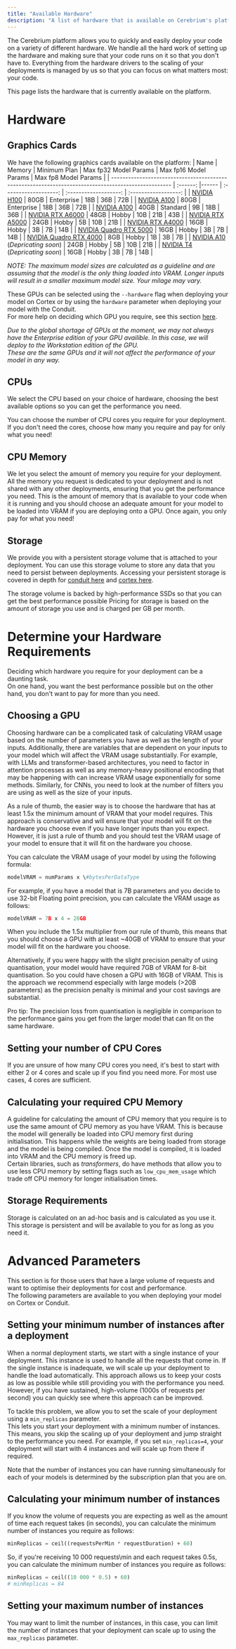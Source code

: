 ```yaml
---
title: "Available Hardware"
description: "A list of hardware that is available on Cerebrium's platform."
---
```


The Cerebrium platform allows you to quickly and easily deploy your code on a variety of different hardware.
We handle all the hard work of setting up the hardware and making sure that your code runs on it so that you don't have to. Everything from the hardware drivers to the scaling of your deployments is managed by us so that you can focus on what matters most: your code.

This page lists the hardware that is currently available on the platform.

# Hardware

## Graphics Cards

We have the following graphics cards available on the platform:
| Name | Memory | Minimum Plan | Max fp32 Model Params | Max fp16 Model Params | Max fp8 Model Params |
| --------------------------------------------------------------------------------------------------- | :------: |------ | :-------------------: | :-------------------: | :------------------: |
| [NVIDIA H100](https://www.nvidia.com/en-us/data-center/h100/) | 80GB | Enterprise | 18B | 36B | 72B |
| [NVIDIA A100](https://www.nvidia.com/en-us/data-center/a100/) | 80GB | Enterprise | 18B | 36B | 72B |
| [NVIDIA A100](https://www.nvidia.com/en-us/data-center/a100/) | 40GB | Standard | 9B | 18B | 36B |
| [NVIDIA RTX A6000](https://www.nvidia.com/en-us/design-visualization/rtx-a6000/) | 48GB | Hobby | 10B | 21B | 43B |
| [NVIDIA RTX A5000](https://www.nvidia.com/en-us/design-visualization/rtx-a5000/) | 24GB | Hobby | 5B | 10B | 21B |
| [NVIDIA RTX A4000](https://www.nvidia.com/en-us/design-visualization/rtx-a4000/) | 16GB | Hobby | 3B | 7B | 14B |
| [NVIDIA Quadro RTX 5000](https://www.nvidia.com/en-us/design-visualization/quadro/quadro-rtx-5000/) | 16GB | Hobby | 3B | 7B | 14B |
| [NVIDIA Quadro RTX 4000](https://www.nvidia.com/en-us/design-visualization/quadro/quadro-rtx-4000/) | 8GB | Hobby | 1B | 3B | 7B |
| [NVIDIA A10](https://www.nvidia.com/en-us/data-center/a10-tensor-core-gpu/) (_Depricating soon_) | 24GB | Hobby | 5B | 10B | 21B |
| [NVIDIA T4](https://www.nvidia.com/en-us/data-center/tesla-t4/) (_Depricating soon_) | 16GB | Hobby | 3B | 7B | 14B |

_NOTE: The maximum model sizes are calculated as a guideline and are assuming that the model is the only thing loaded into VRAM. Longer inputs will result in a smaller maximum model size. Your milage may vary._

These GPUs can be selected using the `--hardware` flag when deploying your model on Cortex or by using the `hardware` parameter when deploying your model with the Conduit.  
For more help on deciding which GPU you require, see this section [here](#choosing-a-gpu).

_Due to the global shortage of GPUs at the moment, we may not always have the Enterprise edition of your GPU availible. In this case, we will deploy to the Workstation edition of the GPU._  
_These are the same GPUs and it will not affect the performance of your model in any way._

## CPUs

We select the CPU based on your choice of hardware, choosing the best available options so you can get the performance you need.

You can choose the number of CPU cores you require for your deployment. If you don't need the cores, choose how many you require and pay for only what you need!

## CPU Memory

We let you select the amount of memory you require for your deployment.  
All the memory you request is dedicated to your deployment and is not shared with any other deployments, ensuring that you get the performance you need.
This is the amount of memory that is available to your code when it is running and you should choose an adequate amount for your model to be loaded into VRAM if you are deploying onto a GPU.
Once again, you only pay for what you need!

## Storage

We provide you with a persistent storage volume that is attached to your deployment.
You can use this storage volume to store any data that you need to persist between deployments. Accessing your persistent storage is covered in depth for [conduit here](/cerebrium/conduit/advanced-functionality/persistent-memory) and [cortex here](/cerebrium/cortex/advanced-functionality/persistent-storage).

The storage volume is backed by high-performance SSDs so that you can get the best performance possible
Pricing for storage is based on the amount of storage you use and is charged per GB per month.

# Determine your Hardware Requirements

Deciding which hardware you require for your deployment can be a daunting task.  
On one hand, you want the best performance possible but on the other hand, you don't want to pay for more than you need.

## Choosing a GPU

Choosing hardware can be a complicated task of calculating VRAM usage based on the number of parameters you have as well as the length of your inputs. Additionally, there are variables that are dependent on your inputs to your model which will affect the VRAM usage substantially. For example, with LLMs and transformer-based architectures, you need to factor in attention processes as well as any memory-heavy positional encoding that may be happening with can increase VRAM usage exponentially for some methods. Similarly, for CNNs, you need to look at the number of filters you are using as well as the size of your inputs.

As a rule of thumb, the easier way is to choose the hardware that has at least 1.5x the minimum amount of VRAM that your model requires.
This approach is conservative and will ensure that your model will fit on the hardware you choose even if you have longer inputs than you expect. However, it is just a rule of thumb and you should test the VRAM usage of your model to ensure that it will fit on the hardware you choose.

You can calculate the VRAM usage of your model by using the following formula:

```python
modelVRAM = numParams x \#bytesPerDataType
```

For example, if you have a model that is 7B parameters and you decide to use 32-bit Floating point precision, you can calculate the VRAM usage as follows:

```python
modelVRAM = 7B x 4 = 28GB
```

When you include the 1.5x multiplier from our rule of thumb, this means that you should choose a GPU with at least ~40GB of VRAM to ensure that your model will fit on the hardware you choose.

Alternatively, if you were happy with the slight precision penalty of using quantisation, your model would have required 7GB of VRAM for 8-bit quantisation. So you could have chosen a GPU with 16GB of VRAM. This is the approach we recommend especially with large models (>20B parameters) as the precision penalty is minimal and your cost savings are substantial.

<Note>
  Pro tip: The precision loss from quantisation is negligible in comparison to
  the performance gains you get from the larger model that can fit on the same
  hardware.
</Note>

## Setting your number of CPU Cores

If you are unsure of how many CPU cores you need, it's best to start with either 2 or 4 cores and scale up if you find you need more. For most use cases, 4 cores are sufficient.

## Calculating your required CPU Memory

A guideline for calculating the amount of CPU memory that you require is to use the same amount of CPU memory as you have VRAM. This is because the model will generally be loaded into CPU memory first during initialisation. This happens while the weights are being loaded from storage and the model is being compiled. Once the model is compiled, it is loaded into VRAM and the CPU memory is freed up.  
Certain libraries, such as _transformers_, do have methods that allow you to use less CPU memory by setting flags such as `low_cpu_mem_usage` which trade off CPU memory for longer initialisation times.

## Storage Requirements

Storage is calculated on an ad-hoc basis and is calculated as you use it.  
This storage is persistent and will be available to you for as long as you need it.

# Advanced Parameters

This section is for those users that have a large volume of requests and want to optimise their deployments for cost and performance.  
The following parameters are available to you when deploying your model on Cortex or Conduit.

## Setting your minimum number of instances after a deployment

When a normal deployment starts, we start with a single instance of your deployment. This instance is used to handle all the requests that come in. If the single instance is inadequate, we will scale up your deployment to handle the load automatically.
This approach allows us to keep your costs as low as possible while still providing you with the performance you need.  
However, if you have sustained, high-volume (1000s of requests per second) you can quickly see where this approach can be improved.

To tackle this problem, we allow you to set the scale of your deployment using a `min_replicas` parameter.  
This lets you start your deployment with a minimum number of instances. This means, you skip the scaling up of your deployment and jump straight to the performance you need.
For example, if you set `min_replicas=4`, your deployment will start with 4 instances and will scale up from there if required.

Note that the number of instances you can have running simultaneously for each of your models is determined by the subscription plan that you are on.

## Calculating your minimum number of instances

If you know the volume of requests you are expecting as well as the amount of time each request takes (in seconds), you can calculate the minimum number of instances you require as follows:

```python
minReplicas = ceil((requestsPerMin * requestDuration) ÷ 60)
```

So, if you're receiving 10 000 requests\min and each request takes 0.5s, you can calculate the minimum number of instances you require as follows:

```python
minReplicas = ceil((10 000 * 0.5) ÷ 60)
# minReplicas = 84
```

## Setting your maximum number of instances

You may want to limit the number of instances, in this case, you can limit the number of instances that your deployment can scale up to using the `max_replicas` parameter.

